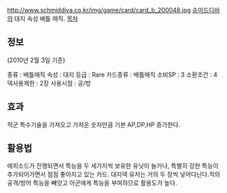 http://www.schmiddiva.co.kr/img/game/card/card_b_200048.jpg
[[슈미드디바]]의 대지 속성 배틀 매직.
[[목차]]
== 정보 ==
(2010년 2월 3일 기준)

종류 : 배틀매직
속성 : 대지
등급 : Rare
카드종류 : 배틀매직
소비SP : 3
소환조건 : 4
덱사용제한 : 2장
사용시점 : 공/방

== 효과 ==
적군 특수기술을 가져오고 가져온 숫자만큼 기본 AP,DP,HP 증가한다.
== 활용법 ==
에피소드가 진행되면서 특능을 두 세가지씩 보유한 유닛이 늘거나, 특별히 강한 특능이 추가되어가면서 점점 좋아지고 있는 카드. 대지덱 유저는 거의 두 장씩 넣어다닌다.적의 공격/방어 특능을 빼앗고 아군에게 특능을 부여하므로 활용도가 높다.
